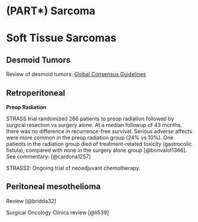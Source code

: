 # (PART\*) Sarcoma {-}

# Soft Tissue Sarcomas

## Desmoid Tumors

Review of desmoid tumors: [Global Consensus Guidelines](https://www.ejcancer.com/article/S0959-8049(19)30832-9/fulltext)

## Retroperitoneal

**Preop Radiation**

STRASS trial randomized 266 patients to preop radiation followed by surgical resection vs surgery alone. At a median followup of 43 months, there was no difference in recurrence-free survival.  Serious adverse affects were more common in the preop radiation group (24% vs 10%). One patients in the radiation group died of treatment-related toxicity (gastrocolic fistula), compared with none in the surgery alone group [@bonvalot1366].  See commentary: [@cardona1257]

STRASS2: Ongoing trial of neoadjuvant chemotherapy.

## Peritoneal mesothelioma

Review [@bridda32]

Surgical Oncology Clinics review [@li539]
